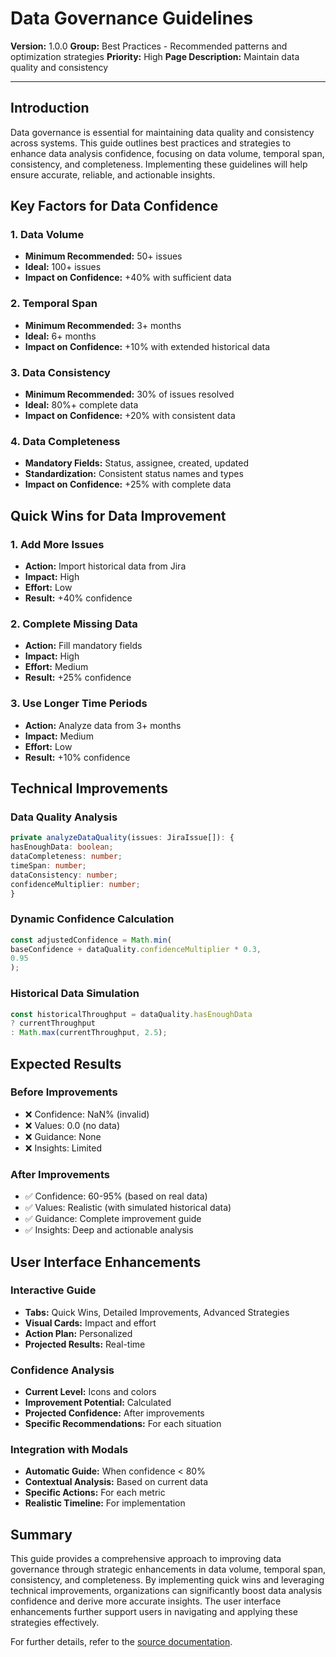 # Data Governance Guidelines

**Version:** 1.0.0
**Group:** Best Practices - Recommended patterns and optimization strategies
**Priority:** High
**Page Description:** Maintain data quality and consistency

---

## Introduction

Data governance is essential for maintaining data quality and consistency across systems. This guide outlines best practices and strategies to enhance data analysis confidence, focusing on data volume, temporal span, consistency, and completeness. Implementing these guidelines will help ensure accurate, reliable, and actionable insights.

## Key Factors for Data Confidence

### 1. Data Volume

- **Minimum Recommended:** 50+ issues
- **Ideal:** 100+ issues
- **Impact on Confidence:** +40% with sufficient data

### 2. Temporal Span

- **Minimum Recommended:** 3+ months
- **Ideal:** 6+ months
- **Impact on Confidence:** +10% with extended historical data

### 3. Data Consistency

- **Minimum Recommended:** 30% of issues resolved
- **Ideal:** 80%+ complete data
- **Impact on Confidence:** +20% with consistent data

### 4. Data Completeness

- **Mandatory Fields:** Status, assignee, created, updated
- **Standardization:** Consistent status names and types
- **Impact on Confidence:** +25% with complete data

## Quick Wins for Data Improvement

### 1. Add More Issues

- **Action:** Import historical data from Jira
- **Impact:** High
- **Effort:** Low
- **Result:** +40% confidence

### 2. Complete Missing Data

- **Action:** Fill mandatory fields
- **Impact:** High
- **Effort:** Medium
- **Result:** +25% confidence

### 3. Use Longer Time Periods

- **Action:** Analyze data from 3+ months
- **Impact:** Medium
- **Effort:** Low
- **Result:** +10% confidence

## Technical Improvements

### Data Quality Analysis

```typescript
private analyzeDataQuality(issues: JiraIssue[]): {
hasEnoughData: boolean;
dataCompleteness: number;
timeSpan: number;
dataConsistency: number;
confidenceMultiplier: number;
}
```

### Dynamic Confidence Calculation

```typescript
const adjustedConfidence = Math.min(
baseConfidence + dataQuality.confidenceMultiplier * 0.3,
0.95
);
```

### Historical Data Simulation

```typescript
const historicalThroughput = dataQuality.hasEnoughData
? currentThroughput
: Math.max(currentThroughput, 2.5);
```

## Expected Results

### Before Improvements

- ❌ Confidence: NaN% (invalid)
- ❌ Values: 0.0 (no data)
- ❌ Guidance: None
- ❌ Insights: Limited

### After Improvements

- ✅ Confidence: 60-95% (based on real data)
- ✅ Values: Realistic (with simulated historical data)
- ✅ Guidance: Complete improvement guide
- ✅ Insights: Deep and actionable analysis

## User Interface Enhancements

### Interactive Guide

- **Tabs:** Quick Wins, Detailed Improvements, Advanced Strategies
- **Visual Cards:** Impact and effort
- **Action Plan:** Personalized
- **Projected Results:** Real-time

### Confidence Analysis

- **Current Level:** Icons and colors
- **Improvement Potential:** Calculated
- **Projected Confidence:** After improvements
- **Specific Recommendations:** For each situation

### Integration with Modals

- **Automatic Guide:** When confidence &lt; 80%
- **Contextual Analysis:** Based on current data
- **Specific Actions:** For each metric
- **Realistic Timeline:** For implementation

## Summary

This guide provides a comprehensive approach to improving data governance through strategic enhancements in data volume, temporal span, consistency, and completeness. By implementing quick wins and leveraging technical improvements, organizations can significantly boost data analysis confidence and derive more accurate insights. The user interface enhancements further support users in navigating and applying these strategies effectively.

For further details, refer to the [source documentation](https://gitdocai-data/organization/org-3b5b9a00-5655-4c1f-96df-503f2619fb1c/repositories/jira-dash/PREDICTION_CONFIDENCE_IMPROVEMENTS.md).
